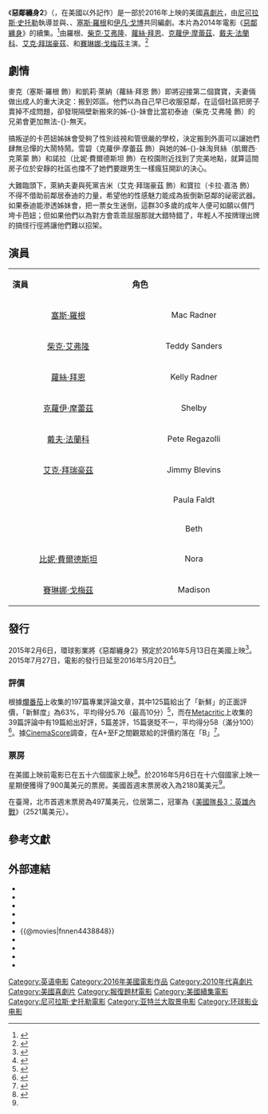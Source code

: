 {{noteTA
|G1=Movie
|G2=Show
}}
{{Infobox Film
| name          = 惡鄰纏身2
| original_name = {{lang|en|''Neighbors 2: Sorority Rising''}}
| image         = Neighbors 2 Sorority Rising Poster.jpg
| caption       = 電影海報
| director      = [[尼可拉斯·史托勒|尼可拉斯·史托勒]]
| producer      = {{Plain list |
* [[塞斯·羅根|塞斯·羅根]]
* [[伊凡·戈博|伊凡·戈博]]
* 詹姆士·威佛
}}
| writer        = {{Plain list |
* {{link-en|安德魯·J·柯恩|Andrew J. Cohen}}
* {{link-en|布蘭登·歐布萊恩|Brendan O'Brien (screenwriter)}}
* 尼可拉斯·史托勒
* 塞斯·羅根
* 伊凡·戈博
}}
| starring      = {{Plain list | 
* 塞斯·羅根
* [[柴克·艾弗隆|柴克·艾弗隆]]
* [[蘿絲·拜恩|蘿絲·拜恩]]
* [[克蘿伊·摩蕾茲|克蘿伊·摩蕾茲]]
* [[戴夫·法蘭科|戴夫·法蘭科]]
* [[艾克·拜瑞豪茲|艾克·拜瑞豪茲]]
}}
| music         = {{link-en|邁克·安德魯斯|Michael Andrews (musician)}}
| cinematography = {{link-en|布蘭登·特羅斯特|Brandon Trost}}
| editing       = {{link-en|札內·貝克基|Zene Baker}}
| studio        = {{Plain list|
* {{link-en|Good Universe|Good Universe}}
* [[完美世界影视|完美世界影视]]
* {{link-en|Point Grey Pictures|Point Grey Pictures}}
}}
| runtime       = 92分鐘<!--Theatrical runtime: 92:24--><ref>{{cite web | url=http://www.bbfc.co.uk/releases/bad-neighbours-2-film | title=''BAD NEIGHBOURS 2'' (15) | work=[[British_Board_of_Film_Classification|British Board of Film Classification]] | date=2016-04-27 | accessdate=2016-04-27 | archive-date=2016-05-21 | archive-url=https://web.archive.org/web/20160521025151/http://bbfc.co.uk/releases/bad-neighbours-2-film | dead-url=no }}</ref>
| released      = {{Film date|2016|05|05|新加坡|2016|05|06|臺灣|2016|05|12|香港|2016|05|20|美國}}
| distributor   = [[環球影業|環球影業]]
| country       = 美國
| language      = 英語
| budget        = 3500萬美元<ref>{{cite web |url=http://deadline.com/2016/05/angry-birds-neighbors-2-nice-guys-captain-america-civil-war-box-office-preview-1201758521/ |title='Captain America’ To Step On ‘Angry Birds’, ‘Neighbors 2’ & ‘Nice Guys’ – Box Office Preview |publisher=deadline.com |date=2016-05-17 |accessdate=2017-09-06 |archive-date=2017-09-06 |archive-url=https://web.archive.org/web/20170906134539/http://deadline.com/2016/05/angry-birds-neighbors-2-nice-guys-captain-america-civil-war-box-office-preview-1201758521/ |dead-url=no }}</ref>
| gross         = 1.08億美元<ref>{{cite web |url=http://www.boxofficemojo.com/movies/?id=universalcomedy2016.htm |title=Neighbors 2: Sorority Rising (2016) |website=Box Office Mojo |accessdate=2016-05-21 |archive-date=2016-05-22 |archive-url=https://web.archive.org/web/20160522154515/http://www.boxofficemojo.com/movies/?id=universalcomedy2016.htm |dead-url=no }}</ref>
| preceded_by   = 《[[惡鄰纏身|惡鄰纏身]]》
| cn_name       = 邻居大战2：姐妹会崛起
| hk_name       = 賤鄰2
| tw_name       = 惡鄰纏身2
}}

《'''惡鄰纏身2'''》（{{lang-en|''Neighbors 2: Sorority Rising''}}，在美國以外記作{{lang|en|''Neighbors 2''}}）是一部於2016年上映的美國[[喜劇片|喜劇片]]，由[[尼可拉斯·史托勒|尼可拉斯·史托勒]]執導並與{{link-en|安德魯·J·柯恩|Andrew J. Cohen}}、{{link-en|布蘭登·歐布萊恩|Brendan O'Brien (screenwriter)}}、[[塞斯·羅根|塞斯·羅根]]和[[伊凡·戈博|伊凡·戈博]]共同編劇。本片為2014年電影《[[惡鄰纏身|惡鄰纏身]]》的續集。<ref>{{cite news |title=[中国电影报道]“邻居大战2”爆笑回归 |url=https://tv.cctv.com/2016/06/04/VIDEbUJe4S6DbxP9AM8guoUJ160604.shtml |accessdate=2021-11-17 |work=CCTV |archive-date=2021-11-17 |archive-url=https://web.archive.org/web/20211117015711/https://tv.cctv.com/2016/06/04/VIDEbUJe4S6DbxP9AM8guoUJ160604.shtml }}</ref>由羅根、[[柴克·艾弗隆|柴克·艾弗隆]]、[[蘿絲·拜恩|蘿絲·拜恩]]、[[克蘿伊·摩蕾茲|克蘿伊·摩蕾茲]]、[[戴夫·法蘭科|戴夫·法蘭科]]、[[艾克·拜瑞豪茲|艾克·拜瑞豪茲]]、{{link-en|卡拉·嘉洛|Carla Gallo}}和[[賽琳娜·戈梅茲|賽琳娜·戈梅茲]]主演。<ref>{{cite news |title=戴夫弗兰科回归《邻居大战2》 原作人马齐集结 |url=http://news.cri.cn/gb/27564/2015/08/15/4945s5067724.htm |accessdate=2021-11-17 |work=国际在线 |archive-date=2021-11-17 |archive-url=https://web.archive.org/web/20211117015708/http://news.cri.cn/gb/27564/2015/08/15/4945s5067724.htm }}</ref>

== 劇情 ==
麥克（塞斯·羅根 飾）和凱莉·萊納（蘿絲·拜恩 飾）即將迎接第二個寶寶，夫妻倆做出成人的重大決定：搬到郊區。他們以為自己早已收服惡鄰，在這個社區把房子賣掉不成問題，卻發現隔壁新搬來的姊-{}-妹會比當初泰迪（柴克·艾弗隆 飾）的兄弟會更加無法-{}-無天。

搞叛逆的卡芭妞姊妹會受夠了性別歧視和管很嚴的學校，決定搬到外面可以讓她們肆無忌憚的大鬧特鬧。雪碧（克蘿伊·摩蕾茲 飾）與她的姊-{}-妹淘貝絲（凱爾西·克萊蒙 飾）和諾拉（比妮·費爾德斯坦 飾）在校園附近找到了完美地點，就算這間房子位於安靜的社區也擋不了她們要跟男生一樣瘋狂開趴的決心。

大難臨頭下，萊納夫妻與死黨吉米（艾克·拜瑞豪茲 飾）和寶拉（卡拉·嘉洛 飾）不得不借助前鄰居泰迪的力量，希望他的性感魅力能成為扳倒新惡鄰的祕密武器。如果泰迪能滲透姊妹會，把一票女生迷倒，這群30多歲的成年人便可如願以償鬥垮卡芭妞；但如果他們以為對方會乖乖屈服那就大錯特錯了，年輕人不按牌理出牌的搞怪行徑將讓他們難以招架。

== 演員 ==
{|class="wikitable" style="width:35%"
|- style="background:cornflowerblue; color:white" align=center
|style="width:12%"|'''演員'''||style="width:12%"|'''角色'''
|-
|<center>[[塞斯·羅根|塞斯·羅根]] ||<center> Mac Radner
|-
|<center>[[柴克·艾弗隆|柴克·艾弗隆]] ||<center> Teddy Sanders
|-
|<center>[[蘿絲·拜恩|蘿絲·拜恩]] ||<center> Kelly Radner
|-
|<center>[[克蘿伊·摩蕾茲|克蘿伊·摩蕾茲]] ||<center> Shelby
|-
|<center>[[戴夫·法蘭科|戴夫·法蘭科]] ||<center> Pete Regazolli
|-
|<center>[[艾克·拜瑞豪茲|艾克·拜瑞豪茲]] ||<center> Jimmy Blevins
|-
|<center>{{link-en|卡拉·嘉洛|Carla Gallo}} ||<center> Paula Faldt
|-
|<center>{{link-en|凱爾西·克萊蒙|Kiersey Clemons}} ||<center> Beth
|-
|<center>[[比妮·費爾德斯坦|比妮·費爾德斯坦]] ||<center> Nora
|-
|<center>[[賽琳娜·戈梅茲|賽琳娜·戈梅茲]] ||<center> Madison
|}

== 發行 ==
2015年2月6日，環球影業將《惡鄰纏身2》預定於2016年5月13日在美國上映<ref>{{cite news|last1=McNary|first1=Dave|title=Seth Rogen, Zac Efron Reteaming on ‘Neighbors 2′|url=http://variety.com/2015/film/news/seth-rogen-zac-efron-reteaming-on-neighbors-2-1201425657/|accessdate=2015-07-28|work=Variety|date=2015-02-06|archive-date=2015-07-11|archive-url=https://web.archive.org/web/20150711172549/http://variety.com/2015/film/news/seth-rogen-zac-efron-reteaming-on-neighbors-2-1201425657/|dead-url=no}}</ref>。2015年7月27日，電影的發行日延至2016年5月20日<ref>{{cite news|last1=D'Alessandro|first1=Anthony|title='Neighbors 2' Moves A Weekend Later In May 2016|url=http://deadline.com/2015/07/neighbors-2-seth-rogen-zac-efron-universal-release-date-change-1201485851/|accessdate=2015-07-28|publisher=[[Deadline.com|Deadline.com]]|date=2015-07-27|archive-date=2015-07-28|archive-url=https://web.archive.org/web/20150728125340/http://deadline.com/2015/07/neighbors-2-seth-rogen-zac-efron-universal-release-date-change-1201485851/|dead-url=no}}</ref>。

=== 評價 ===
根據[[爛番茄|爛番茄]]上收集的197篇專業評論文章，其中125篇給出了「新鮮」的正面評價，「新鮮度」為63%，平均得分5.76（最高10分）<ref>{{cite web |url=http://www.rottentomatoes.com/m/neighbors_2_sorority_rising/?search=Neighbors |title=Neighbors 2: Sorority Rising (2016) |website=Rotten Tomatoes |accessdate=2017-09-06 |archive-date=2016-10-20 |archive-url=https://web.archive.org/web/20161020150307/https://www.rottentomatoes.com/m/neighbors_2_sorority_rising/?search=Neighbors |dead-url=no }}</ref>，而在[[Metacritic|Metacritic]]上收集的39篇評論中有19篇給出好評，5篇差評，15篇褒貶不一，平均得分58（滿分100）<ref>{{cite web |url=http://www.metacritic.com/movie/neighbors-2-sorority-rising |title=Neighbors 2: Sorority Rising reviews |website=Metacritic |accessdate=2017-09-06 |archive-date=2017-08-26 |archive-url=https://web.archive.org/web/20170826052630/http://www.metacritic.com/movie/neighbors-2-sorority-rising |dead-url=no }}</ref>。據[[CinemaScore|CinemaScore]]調查，在A+至F之間觀眾給的評價約落在「B」<ref name="CinemaScore">{{cite web |url=http://deadline.com/2016/05/angry-birds-neighbors-2-the-nice-guys-weekend-box-office-1201760146/ |title='Angry Birds’ Is The Word With $42M-$44M No. 1 Opening; ‘Neighbors 2’ Lower With $25M – Box Office |work=deadline.com |accessdate=2016-05-23 |archive-date=2016-05-24 |archive-url=https://www.webcitation.org/6hjcwXJaj?url=http://deadline.com/2016/05/angry-birds-neighbors-2-the-nice-guys-weekend-box-office-1201760146/ |dead-url=no }}</ref>。

=== 票房 ===
在美國上映前電影已在五十六個國家上映<ref name="Overseas20thOpening">{{cite web|url=http://deadline.com/2016/05/captain-america-civil-war-china-weekend-jungle-book-zootopia-neighbors-2-international-box-office-1201751259/|title=‘Captain America: Civil War’ Rages Offshore With $220M 2nd Frame, $497M Cume; ‘Zootopia’ Crosses $950M WW – Intl B.O.|author=Nancy Tartaglione|work=''[[Deadline.com|Deadline.com]]''|date=2016-05-08|accessdate=2016-05-08|archive-date=2016-05-10|archive-url=https://www.webcitation.org/6hOTwPVk5?url=http://deadline.com/2016/05/captain-america-civil-war-china-weekend-jungle-book-zootopia-neighbors-2-international-box-office-1201751259/|dead-url=no}}</ref>。於2016年5月6日在十六個國家上映一星期便獲得了900萬美元的票房。美國首週末票房收入為2180萬美元<ref name=CinemaScore/>。

在臺灣，北市首週末票房為497萬美元，位居第二，冠軍為《[[美國隊長3：英雄內戰|美國隊長3：英雄內戰]]》（2521萬美元）。

== 參考文獻 ==
{{Reflist}}

== 外部連結 ==
* {{IMDb title|4438848}}
* {{Mojo title|universalcomedy2016}}
* {{metacritic|neighbors-2-sorority-rising}}
* {{Allmovie title|624784}}
* {{Rotten Tomatoes|neighbors_2_sorority_rising}}
* {{@movies|fnnen4438848}}
* {{Yahoomovie id|6136}}
* {{Yahoo-movie-hk title|29820-賤鄰2}}
* {{douban}}
* {{Mtime|221190}}

{{Nicholas Stoller}}
{{DEFAULTSORT:Neighbors 2: Sorority Rising}}
[[Category:英语电影|Category:英语电影]]
[[Category:2016年美國電影作品|Category:2016年美國電影作品]]
[[Category:2010年代喜劇片|Category:2010年代喜劇片]]
[[Category:美國喜劇片|Category:美國喜劇片]]
[[Category:報復題材電影|Category:報復題材電影]]
[[Category:美國續集電影|Category:美國續集電影]]
[[Category:尼可拉斯·史托勒電影|Category:尼可拉斯·史托勒電影]]
[[Category:亚特兰大取景电影|Category:亚特兰大取景电影]]
[[Category:环球影业电影|Category:环球影业电影]]